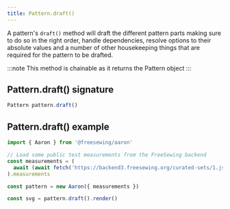 ```yaml
---
title: Pattern.draft()
---
```


A pattern's `draft()` method will draft the different pattern parts
making sure to do so in the right order, handle dependencies, resolve
options to their absolute values and a number of other housekeeping things
that are required for the pattern to be drafted.

:::note
This method is chainable as it returns the Pattern object
:::

## Pattern.draft() signature

```js
Pattern pattern.draft()
```

## Pattern.draft() example

```js
import { Aaron } from '@freesewing/aaron'

// Load some public test measurements from the FreeSewing backend
const measurements = (
  await (await fetch('https://backend3.freesewing.org/curated-sets/1.json')).json()
).measurements

const pattern = new Aaron({ measurements })

const svg = pattern.draft().render()
```
